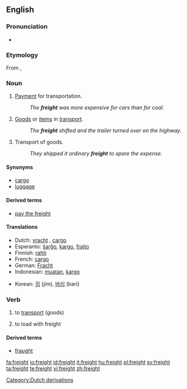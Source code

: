 ==English==

===Pronunciation===
* {{rhymes|eɪt}}

===Etymology===
From {{etyl|dum}} {{term|vracht|lang=dum}}, {{MLG.}} {{term|vrecht||cost of transport}}

===Noun===
{{en-noun|-}}

# [[payment|Payment]] for transportation.
#: ''The '''freight''' was more expensive for cars than for coal.''
# [[Good]]s or [[item]]s in [[transport]].
#: ''The '''freight''' shifted and the trailer turned over on the highway.''
# Transport of goods.
#: ''They shipped it ordinary '''freight''' to spare the expense.''

====Synonyms====
* [[cargo]]
* [[luggage]]

====Derived terms====
* [[pay the freight]]

====Translations====
{{top}}
* Dutch: [[vracht]] {{f}}, [[cargo]] {{f}}
* Esperanto: [[ŝarĝo]], [[kargo]], [[frajto]]
* Finnish: [[rahti]]
* French: [[cargo]] {{m}}
* German: [[Fracht]] {{f}}
* Indonesian: [[muat|muatan]], [[kargo]]
{{mid}}
* Korean: [[짐]] (jim), [[바리]] (bari)
{{bottom}}

===Verb===
{{en-verb}}

# {{transitive}} to [[transport]] (goods)
# to load with freight

====Derived terms====
* [[fraught]]

[[Category:Dutch derivations]]

[[fa:freight]]
[[io:freight]]
[[id:freight]]
[[it:freight]]
[[hu:freight]]
[[pl:freight]]
[[sv:freight]]
[[ta:freight]]
[[te:freight]]
[[vi:freight]]
[[zh:freight]]